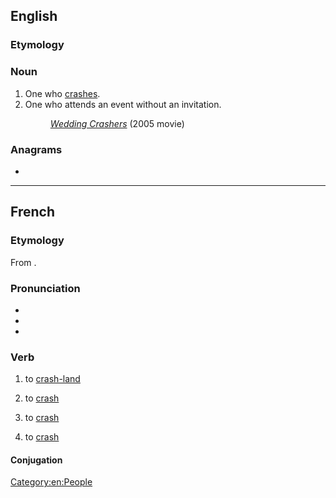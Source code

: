 ==English==

===Etymology===
{{suffix|en|crash|er}}

===Noun===
{{en-noun}}

# One who [[crash]]es.
# One who attends an event without an invitation.
#:{{synonyms|en|gatecrasher}}
#: ''[[w:Wedding Crashers|Wedding Crashers]]'' (2005 movie)

===Anagrams===
* {{anagrams|en|a=acehrrs|archers|charres}}


[[Category:en:People]]

----

==French==

===Etymology===
From {{uder|fr|en|crash}}.

===Pronunciation===
* {{fr-IPA}}
* {{audio|fr|LL-Q150 (fra)-LoquaxFR-crasher.wav|Audio}}
* {{homophones|fr|cracher}}

===Verb===
{{fr-verb}}

# {{lb|fr|of an aircraft}} to [[crash-land]]
# {{lb|fr|of a vehicle}} to [[crash]]
# {{lb|fr|economics}} to [[crash]]
# {{lb|fr|computing}} to [[crash]]

====Conjugation====
{{fr-conj-auto}}